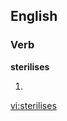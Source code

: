 
==English==

===Verb===
'''sterilises'''

# {{third-person singular of|[[sterilise]]}}

[[vi:sterilises]]